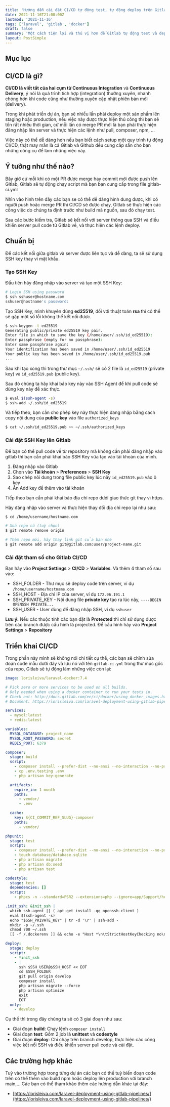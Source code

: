 ```yaml
---
title: 'Hướng dẫn cài đặt CI/CD tự động test, tự động deploy trên Gitlab'
date: 2021-11-16T21:00:00Z
lastmod: '2021-11-16'
tags: ['laravel', 'gitlab', 'docker']
draft: false
summary: 'Một cách tiện lợi và thú vị hơn để Gitlab tự động test và deploy thay cho bạn, việc này sẽ giúp bạn tiết kiệm rất nhiều thời gian, cùng xem nhé!'
layout: PostSimple
---
```


## Mục lục

<TOCInline toc={props.toc} exclude="Mục lục" toHeading={3} />

## CI/CD là gì?

**CI/CD là viết tắt của hai cụm từ Continuous Integration** và **Continuous Delivery**, ý nói là quá trình tích hợp (integration) thường xuyên, nhanh chóng hơn khi code cũng như thường xuyên cập nhật phiên bản mới (delivery).

Trong khi phát triển dự án, bạn sẽ nhiều lần phải deploy một sản phẩm lên staging hoặc production, nếu việc này được thực hiện thủ công thì bạn sẽ tốn rất nhiều thời gian, cứ mỗi lần có merge PR mới là bạn phải thực hiện đăng nhập lên server và thực hiện các lệnh như pull, composer, npm, ...

Việc này có thể dễ dàng hơn nếu bạn biết cách setup một quy trình tự động CI/CD, thật may mắn là cả Gitlab và Github đều cung cấp sẵn cho bạn những công cụ để làm những việc này.

## Ý tưởng như thế nào?

Bây giờ cứ mỗi khi có một PR được merge hay commit mới được push lên Gitlab, Gitlab sẽ tự động chạy script mà bạn bạn cung cấp trong file gitlab-ci.yml

<S3Image src="/posts/gitlab-ci/1.png" />

Nhìn vào hình trên đây các bạn se có thể dễ dàng hình dung được, khi có người push hoặc merge PR thì CI/CD sẽ được chạy, Gitlab sẽ thực hiện các công việc do chúng ta định trước như build mã nguồn, sau đó chạy test.

Sau các bước kiểm tra, Gitlab sẽ kết nối với server thông qua SSH và điều khiển server pull code từ Gitlab về, và thực hiện các lệnh deploy.

## Chuẩn bị

Để các kết nối giữa gitlab và server được liên tục và dễ dàng, ta sẽ sử dụng SSH key thay vì mật khẩu.

### Tạo SSH Key

Đầu tiên hãy đăng nhập vào server và tạo một SSH Key:

```bash
# Login SSH using password
$ ssh sshuser@hostname.com
sshuser@hostname's password:
```

Tạo SSH Key, mình khuyên dùng **ed25519**, đối với thuật toán **rsa** thì có thể sẽ gặp một số lỗi không thể kết nối được.

```bash
$ ssh-keygen -t ed25519
Generating public/private ed25519 key pair.
Enter file in which to save the key (/home/user/.ssh/id_ed25519):
Enter passphrase (empty for no passphrase):
Enter same passphrase again:
Your identification has been saved in /home/user/.ssh/id_ed25519
Your public key has been saved in /home/user/.ssh/id_ed25519.pub
...
```

Sau khi tạo xong thì trong thư mục `~/.ssh/` sẽ có 2 file là `id_ed25519` (private key) và `id_ed25519.pub` (public key).

Sau đó chúng ta hãy khai báo key này vào SSH Agent để khi pull code sẽ dùng key này để xác thực.

```bash
$ eval $(ssh-agent -s)
$ ssh-add ~/.ssh/id_ed25519
```

Và tiếp theo, bạn cần cho phép key này thực hiện đang nhập bằng cách copy nội dung của **public key** vào file `authorized_keys`

```bash
$ cat ~/.ssh/id_ed25519.pub >> ~/.ssh/authorized_keys
```

### Cài đặt SSH Key lên Gitlab

Để bạn có thể pull code về từ repository mà không cần phải đăng nhập vào gitlab thì bạn cần phải khai báo SSH Key vừa tạo vào tài khoản của mình.

1. Đăng nhập vào Gitlab
2. Chọn vào **Tài khoản** > **Preferences** > **SSH Key**
3. Sao chép nôi dung trong file public key lúc nãy `id_ed25519.pub` vào ô key
4. Ấn Add key để thêm vào tài khoản

Tiếp theo bạn cần phải khai báo địa chỉ repo dưới giao thức git thay vì https.

Hãy đăng nhập vào server và thực hiện thay đổi địa chỉ repo lại như sau:

```bash
$ cd /home/username/hostname.com

# Xoá repo cũ (tuỳ chọn)
$ git remote remove origin

# Thêm repo mới, hãy thay link git của bạn nhé
$ git remote add origin git@gitlab.com:user/project-name.git
```

### Cài đặt tham số cho Gitlab CI/CD

Bạn hãy vào **Project Settings** > **CI/CD** > **Variables**. Và thêm 4 tham số sau vào:

- SSH_FOLDER - Thư mục sẽ deploy code trên server, ví dụ `/home/username/hostname.com`
- SSH_HOST - Địa chỉ IP của server, ví dụ `172.96.191.1`
- SSH_PRIVATE_KEY - Nội dung file **private key** tạo ra lúc nãy, `----BEGIN OPENSSH PRIVATE...`
- SSH_USER - User dùng để đăng nhập SSH, ví dụ `sshuser`

**Lưu ý:** Nếu các thuộc tính các bạn đặt là **Protected** thì chỉ sử dụng được trên các branch được cấu hình là projected. Để cấu hình hãy vào **Project Settings** > **Repository**

## Triển khai CI/CD

Trong phần này mình sẽ không nói chi tiết cụ thể, các bạn sẽ chỉnh sửa đoạn code mẫu dưới đây và lưu nó với tên `gitlab-ci.yml` trong thư mục gốc của repo, Gitlab sẽ tự động làm những việc còn lại:

```yaml
image: lorisleiva/laravel-docker:7.4

# Pick zero or more services to be used on all builds.
# Only needed when using a docker container to run your tests in.
# Check out: http://docs.gitlab.com/ee/ci/docker/using_docker_images.html#what-is-a-service
# Document: https://lorisleiva.com/laravel-deployment-using-gitlab-pipelines/

services:
  - mysql:latest
  - redis:latest

variables:
  MYSQL_DATABASE: project_name
  MYSQL_ROOT_PASSWORD: secret
  REDIS_PORT: 6379

composer:
  stage: build
  script:
    - composer install --prefer-dist --no-ansi --no-interaction --no-progress --no-scripts
    - cp .env.testing .env
    - php artisan key:generate

  artifacts:
    expire_in: 1 month
    paths:
      - vendor/
      - .env

  cache:
    key: ${CI_COMMIT_REF_SLUG}-composer
    paths:
      - vendor/

phpunit:
  stage: test
  script:
    - composer install --prefer-dist --no-ansi --no-interaction --no-progress --no-scripts
    - touch database/database.sqlite
    - php artisan migrate
    - php artisan db:seed
    - php artisan test

codestyle:
  stage: test
  dependencies: []
  script:
    - phpcs -n --standard=PSR2 --extensions=php --ignore=app/Support/helpers.php app

.init_ssh: &init_ssh |
  which ssh-agent || ( apt-get install -qq openssh-client )
  eval $(ssh-agent -s)
  echo "$SSH_PRIVATE_KEY" | tr -d '\r' | ssh-add -
  mkdir -p ~/.ssh
  chmod 700 ~/.ssh
  [[ -f /.dockerenv ]] && echo -e "Host *\n\tStrictHostKeyChecking no\n\n" > ~/.ssh/config

deploy:
  stage: deploy
  script:
    - *init_ssh
    - |
      ssh $SSH_USER@$SSH_HOST << EOT
      cd $SSH_FOLDER
      git pull origin develop
      composer install
      php artisan migrate --force
      php artisan optimize
      exit
      EOT
  only:
    - develop
```

Cụ thể thì trong đây chúng ta sẽ có 3 giai đoạn như sau:

- Giai đoạn **build**: Chạy lệnh `composer install`
- Giai đoạn **test**: Gồm 2 job là **unittest** và **codestyle**
- Giai đoạn **deploy**: Chỉ chạy trên branch develop, thực hiện các công việc kết nối SSH và điều khiển server pull code và cài đặt.

## Các trường hợp khác

Tuỳ vào trường hợp trong từng dự án các bạn có thể tuỳ biến đoạn code trên có thể thêm vào build npm hoặc deploy lên production với branch main,... Các bạn có thể tham khảo thêm các hướng dẫn khác tại đây:

- [https://lorisleiva.com/laravel-deployment-using-gitlab-pipelines/](https://lorisleiva.com/laravel-deployment-using-gitlab-pipelines/)

<BlogNewsletterForm title="Đăng ký nhận thông báo" />

